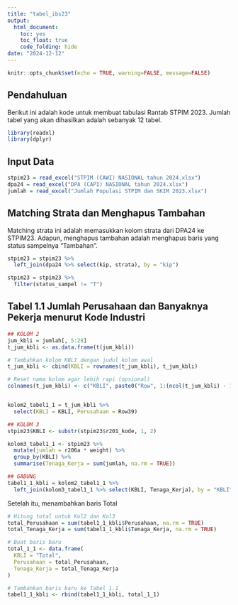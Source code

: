 ```yaml
---
title: "tabel_ibs23"
output: 
  html_document:
    toc: yes
    toc_float: true
    code_folding: hide
date: "2024-12-12"
---
```


```r
knitr::opts_chunk$set(echo = TRUE, warning=FALSE, message=FALSE)
```

## Pendahuluan

Berikut ini adalah kode untuk membuat tabulasi Rantab STPIM 2023. Jumlah tabel yang akan dihasilkan adalah sebanyak 12 tabel.

```r
library(readxl)
library(dplyr)
```

## Input Data

```r
stpim23 = read_excel("STPIM (CAWI) NASIONAL tahun 2024.xlsx")
dpa24 = read_excel("DPA (CAPI) NASIONAL tahun 2024.xlsx")
jumlah = read_excel("Jumlah Populasi STPIM dan SKIM 2023.xlsx")
```

## Matching Strata dan Menghapus Tambahan

Matching strata ini adalah memasukkan kolom strata dari DPA24 ke STPIM23. Adapun, menghapus tambahan adalah menghapus baris yang status sampelnya "Tambahan".

```r
stpim23 = stpim23 %>%
  left_join(dpa24 %>% select(kip, strata), by = "kip")
```

```r
stpim23 = stpim23 %>%
  filter(status_sampel != "T")
```

## Tabel 1.1 Jumlah Perusahaan dan Banyaknya Pekerja menurut Kode Industri

```r
## KOLOM 2
jum_kbli = jumlah[, 5:28]
t_jum_kbli <- as.data.frame(t(jum_kbli))

# Tambahkan kolom KBLI dengan judul kolom awal
t_jum_kbli <- cbind(KBLI = rownames(t_jum_kbli), t_jum_kbli)

# Reset nama kolom agar lebih rapi (opsional)
colnames(t_jum_kbli) <- c("KBLI", paste0("Row", 1:(ncol(t_jum_kbli) - 1)))


kolom2_tabel1_1 = t_jum_kbli %>%
  select(KBLI = KBLI, Perusahaan = Row39)

## KOLOM 3
stpim23$KBLI <- substr(stpim23$r201_kode, 1, 2)

kolom3_tabel1_1 <- stpim23 %>%
  mutate(jumlah = r206a * weight) %>% 
  group_by(KBLI) %>%                 
  summarise(Tenaga_Kerja = sum(jumlah, na.rm = TRUE))

## GABUNG
tabel1_1_kbli = kolom2_tabel1_1 %>%
  left_join(kolom3_tabel1_1 %>% select(KBLI, Tenaga_Kerja), by = "KBLI")
```

Setelah itu, menambahkan baris Total

```r
# Hitung total untuk Kol2 dan Kol3
total_Perusahaan = sum(tabel1_1_kbli$Perusahaan, na.rm = TRUE)
total_Tenaga_Kerja = sum(tabel1_1_kbli$Tenaga_Kerja, na.rm = TRUE)

# Buat baris baru
total_1_1 <- data.frame(
  KBLI = "Total",
  Perusahaan = total_Perusahaan,
  Tenaga_Kerja = total_Tenaga_Kerja
)

# Tambahkan baris baru ke Tabel 1.1
tabel1_1_kbli <- rbind(tabel1_1_kbli, total_1_1)
```

